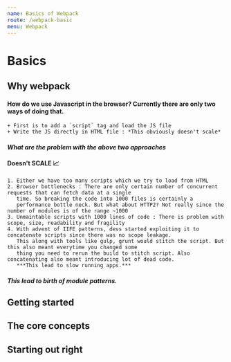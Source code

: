 ```yaml
---
name: Basics of Webpack
route: /webpack-basic
menu: Webpack
---
```


# Basics

## Why webpack

#### How do we use Javascript in the browser? Currently there are only two ways of doing that.
    + First is to add a `script` tag and load the JS file
    + Write the JS directly in HTML file : *This obviously doesn't scale*

#### *What are the problem with the above two approaches*
#### **Doesn't SCALE 📈**
    1. Either we have too many scripts which we try to load from HTML
    2. Browser bottlenecks : There are only certain number of concurrent requests that can fetch data at a single
       time. So breaking the code into 1000 files is certainly a
       performance bottle neck. But what about HTTP2? Not really since the number of modules is of the range ~1000
    3. Unmaintable scripts with 1000 lines of code : There is problem with scope, size, readability and fragility
    4. With advent of IIFE patterns, devs started exploiting it to concatenate scripts since there was no scope leakage.
       This along with tools like gulp, grunt would stitch the script. But this also meant everytime you changed some
       thing you need to rerun the build to stitch script. Also concatenating also meant introducing lot of dead code.
       ***This lead to slow running apps.***

##### This lead to birth of module patterns.

## Getting started

## The core concepts

## Starting out right